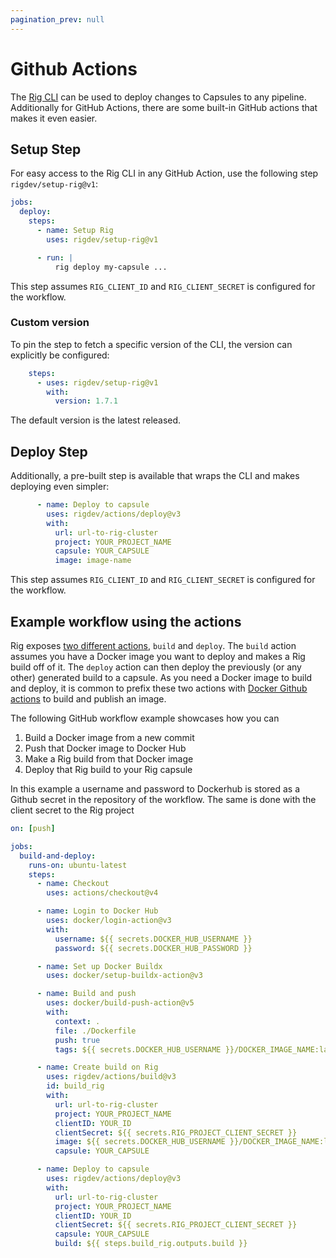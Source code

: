 ```yaml
---
pagination_prev: null
---
```



# Github Actions

The [Rig CLI](/getting-started/cli-install) can be used to deploy changes to Capsules to any pipeline.
Additionally for GitHub Actions, there are some built-in GitHub actions that makes it even easier.

## Setup Step

For easy access to the Rig CLI in any GitHub Action, use the following step `rigdev/setup-rig@v1`:

```yaml
jobs:
  deploy:
    steps:
      - name: Setup Rig
        uses: rigdev/setup-rig@v1

      - run: |
          rig deploy my-capsule ...
```

This step assumes `RIG_CLIENT_ID` and `RIG_CLIENT_SECRET` is configured for the workflow.

### Custom version

To pin the step to fetch a specific version of the CLI, the version can explicitly be configured:

```yaml
    steps:
      - uses: rigdev/setup-rig@v1
        with:
          version: 1.7.1
```

The default version is the latest released.

## Deploy Step

Additionally, a pre-built step is available that wraps the CLI and makes deploying even simpler:

```yaml
      - name: Deploy to capsule
        uses: rigdev/actions/deploy@v3
        with:
          url: url-to-rig-cluster
          project: YOUR_PROJECT_NAME
          capsule: YOUR_CAPSULE
          image: image-name
```

This step assumes `RIG_CLIENT_ID` and `RIG_CLIENT_SECRET` is configured for the workflow.

## Example workflow using the actions

Rig exposes [two different actions](https://github.com/rigdev/actions), `build` and `deploy`. The `build` action assumes you have a Docker image you want to deploy and makes a Rig build off of it. The `deploy` action can then deploy the previously (or any other) generated build to a capsule.
As you need a Docker image to build and deploy, it is common to prefix these two actions with [Docker Github actions](https://docs.docker.com/build/ci/github-actions/) to build and publish an image.

The following GitHub workflow example showcases how you can

1. Build a Docker image from a new commit
2. Push that Docker image to Docker Hub
3. Make a Rig build from that Docker image
4. Deploy that Rig build to your Rig capsule

In this example a username and password to Dockerhub is stored as a Github secret in the repository of the workflow. The same is done with the client secret to the Rig project

```yaml
on: [push]

jobs:
  build-and-deploy:
    runs-on: ubuntu-latest
    steps:
      - name: Checkout
        uses: actions/checkout@v4

      - name: Login to Docker Hub
        uses: docker/login-action@v3
        with:
          username: ${{ secrets.DOCKER_HUB_USERNAME }}
          password: ${{ secrets.DOCKER_HUB_PASSWORD }}

      - name: Set up Docker Buildx
        uses: docker/setup-buildx-action@v3

      - name: Build and push
        uses: docker/build-push-action@v5
        with:
          context: .
          file: ./Dockerfile
          push: true
          tags: ${{ secrets.DOCKER_HUB_USERNAME }}/DOCKER_IMAGE_NAME:latest

      - name: Create build on Rig
        uses: rigdev/actions/build@v3
        id: build_rig
        with:
          url: url-to-rig-cluster
          project: YOUR_PROJECT_NAME
          clientID: YOUR_ID
          clientSecret: ${{ secrets.RIG_PROJECT_CLIENT_SECRET }}
          image: ${{ secrets.DOCKER_HUB_USERNAME }}/DOCKER_IMAGE_NAME:latest
          capsule: YOUR_CAPSULE

      - name: Deploy to capsule
        uses: rigdev/actions/deploy@v3
        with:
          url: url-to-rig-cluster
          project: YOUR_PROJECT_NAME
          clientID: YOUR_ID
          clientSecret: ${{ secrets.RIG_PROJECT_CLIENT_SECRET }}
          capsule: YOUR_CAPSULE
          build: ${{ steps.build_rig.outputs.build }}
```
